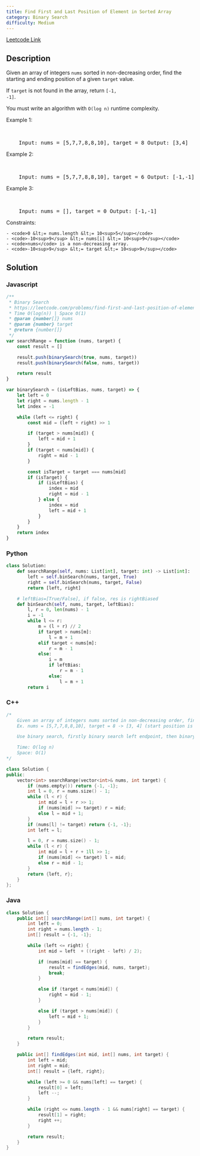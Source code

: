 ```yaml
---
title: Find First and Last Position of Element in Sorted Array
category: Binary Search
difficulty: Medium
---
```


<Callout>

[Leetcode Link](https://leetcode.com/problems/find-first-and-last-position-of-element-in-sorted-array)

</Callout>

## Description

Given an array of integers <code>nums</code> sorted in non-decreasing order, find the starting and ending position of a given <code>target</code> value.

If <code>target</code> is not found in the array, return <code>[-1, -1]</code>.

You must write an algorithm with <code>O(log n)</code> runtime complexity.

Example 1:

<br />
<pre className="overflow-x-auto">
	Input: nums = [5,7,7,8,8,10], target = 8 Output: [3,4]
</pre>

Example 2:

<br />
<pre className="overflow-x-auto">
	Input: nums = [5,7,7,8,8,10], target = 6 Output: [-1,-1]
</pre>

Example 3:

<br />
<pre className="overflow-x-auto">
	Input: nums = [], target = 0 Output: [-1,-1]
</pre>
Constraints:

    - <code>0 &lt;= nums.length &lt;= 10<sup>5</sup></code>
    - <code>-10<sup>9</sup> &lt;= nums[i] &lt;= 10<sup>9</sup></code>
    - <code>nums</code> is a non-decreasing array.
    - <code>-10<sup>9</sup> &lt;= target &lt;= 10<sup>9</sup></code>

## Solution

### Javascript

```javascript
/**
 * Binary Search
 * https://leetcode.com/problems/find-first-and-last-position-of-element-in-sorted-array/
 * Time O(log(n)) | Space O(1)
 * @param {number[]} nums
 * @param {number} target
 * @return {number[]}
 */
var searchRange = function (nums, target) {
	const result = []

	result.push(binarySearch(true, nums, target))
	result.push(binarySearch(false, nums, target))

	return result
}

var binarySearch = (isLeftBias, nums, target) => {
	let left = 0
	let right = nums.length - 1
	let index = -1

	while (left <= right) {
		const mid = (left + right) >> 1

		if (target > nums[mid]) {
			left = mid + 1
		}
		if (target < nums[mid]) {
			right = mid - 1
		}

		const isTarget = target === nums[mid]
		if (isTarget) {
			if (isLeftBias) {
				index = mid
				right = mid - 1
			} else {
				index = mid
				left = mid + 1
			}
		}
	}
	return index
}
```

### Python

```python
class Solution:
    def searchRange(self, nums: List[int], target: int) -> List[int]:
        left = self.binSearch(nums, target, True)
        right = self.binSearch(nums, target, False)
        return [left, right]

    # leftBias=[True/False], if false, res is rightBiased
    def binSearch(self, nums, target, leftBias):
        l, r = 0, len(nums) - 1
        i = -1
        while l <= r:
            m = (l + r) // 2
            if target > nums[m]:
                l = m + 1
            elif target < nums[m]:
                r = m - 1
            else:
                i = m
                if leftBias:
                    r = m - 1
                else:
                    l = m + 1
        return i

```

### C++

```cpp
/*
    Given an array of integers nums sorted in non-decreasing order, find the starting and ending position of a given target value.
    Ex. nums = [5,7,7,8,8,10], target = 8 -> [3, 4] (start position is 3, end position is 4)

    Use binary search, firstly binary search left endpoint, then binary search right endpoint.

    Time: O(log n)
    Space: O(1)
*/

class Solution {
public:
    vector<int> searchRange(vector<int>& nums, int target) {
        if (nums.empty()) return {-1, -1};
        int l = 0, r = nums.size() - 1;
        while (l < r) {
            int mid = l + r >> 1;
            if (nums[mid] >= target) r = mid;
            else l = mid + 1;
        }
        if (nums[l] != target) return {-1, -1};
        int left = l;

        l = 0, r = nums.size() - 1;
        while (l < r) {
            int mid = l + r + 1ll >> 1;
            if (nums[mid] <= target) l = mid;
            else r = mid - 1;
        }
        return {left, r};
    }
};
```

### Java

```java
class Solution {
    public int[] searchRange(int[] nums, int target) {
        int left = 0;
        int right = nums.length - 1;
        int[] result = {-1, -1};

        while (left <= right) {
            int mid = left  + ((right - left) / 2);

            if (nums[mid] == target) {
                result = findEdges(mid, nums, target);
                break;
            }

            else if (target < nums[mid]) {
                right = mid - 1;
            }

            else if (target > nums[mid]) {
                left = mid + 1;
            }
        }

        return result;
    }

    public int[] findEdges(int mid, int[] nums, int target) {
        int left = mid;
        int right = mid;
        int[] result = {left, right};

        while (left >= 0 && nums[left] == target) {
            result[0] = left;
            left --;
        }

        while (right <= nums.length - 1 && nums[right] == target) {
            result[1] = right;
            right ++;
        }

        return result;
    }
}
```

